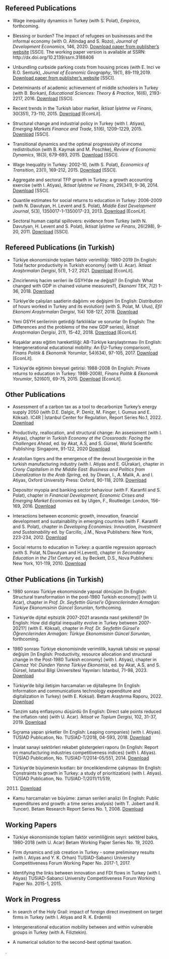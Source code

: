 

## Refereed Publications

-   Wage inequality dynamics in Turkey (with S. Polat), _Empirica_, forthcoming.

-   Blessing or burden? The impact of refugees on businesses and the informal economy
    (with O. Altindag and S. Rozo), _Journal of Development Economics_, 146, 2020.
    [Download paper from publisher's website](https://doi.org/10.1016/j.jdeveco.2020.102490)
    [SSCI]. 
    The working paper version is available at SSRN: http://dx.doi.org/10.2139/ssrn.3188406

-   Unbundling curbside parking costs from housing prices (with E. Inci
    ve R.O. Senturk), _Journal of Economic Geography_, 19(1), 89-119,2019. 
    [Download paper from publisher's website](https://doi.org/10.1093/jeg/lby003)
    [SSCI].

-   Determinants of academic achievement of middle schoolers in Turkey
    (with B. Borkan), _Educational Sciences: Theory & Practice_, 16(6),
    2193-2217, 2016. [Download](pdfs/art_academic_achievment_estp_2016.pdf)
    [SSCI].


-   Recent trends in the Turkish labor market, _İktisat İşletme ve Finans_, 30(351), 73-110, 2015. [Download](pdfs/art_recent_trends_TLM_iif_2015.pdf)
    [EconLit].

-   Structural change and industrial policy in Turkey (with I. Atiyas),
    _Emerging Markets Finance and Trade_, 51(6), 1209–1229, 2015.
    [Download](pdfs/art_str_ch-indust_pol_emft_2015.pdf)
    [SSCI].

-   Transitional dynamics and the optimal progressivity of income
    redistribution (with B. Kaymak and M. Poschke), _Review of Economic Dynamics_, 18(3), 679-693, 2015. [Download](pdfs/art_tax_RED_2015.pdf) 
    [SSCI].

-   Wage Inequality in Turkey: 2002-10, (with S. Polat), _Economics of Transition_, 23(1), 169-212, 2015. [Download](pdfs/art_wage_ineq_ecot_2015.pdf)
    [SSCI].

-   Aggregate and sectoral TFP growth in Turkey: a growth accounting
    exercise (with I. Atiyas), _İktisat İşletme ve Finans_, 29(341),
    9-36, 2014. [Download](pdfs/art_tfp_iif_2014.pdf) 
    [SSCI].

-   Quantile estimates for social returns to education in Turkey:
    2006-2009 (with N. Davutyan, H. Levent and S. Polat), _Middle East Development Journal_, 5(3), 1350017-1-1350017-23, 2013. 
    [Download](pdfs/art_quintile_medj_2013.pdf) [EconLit].

-   Sectoral human capital spillovers: evidence from Turkey (with N.
    Davutyan, H. Levent and S. Polat), _İktisat İşletme ve Finans_,
    26(298), 9-20, 2011. [Download](pdfs/art_spillover_iif_2011.pdf)
    [SSCI].

##  Refereed Publications (in Turkish)

-   Türkiye ekonomisinde toplam faktör verimliliği: 1980-2019 [In English: Total factor productivity in Turkish economy] (with U. Acar). _İktisat Araştırmaları Dergisi_, 5(1), 1-27, 2021.
    [Download](pdfs/art_tfp_jre_2021.pdf)
    [EconLit].

-   Zincirlenmiş hacim serileri ile GSYH’de ne değişti? (In English:
    What changed with GDP in chained volume measures?), _Ekonomi TEK_,  7(2) 1-36, 2018. 
    [Download](pdfs/art_yeni_seriler_ekonTEK2018.pdf)


-   Türkiye'de çalışılan saatlerin dağılımı ve değişimi (In English:
    Distribution of hours worked in Turkey and its evolution) (with
    S. Polat, M. Ulus), _Efil Ekonomi Araştırmaları Dergisi_,  1(4) 108-127, 2018. 
    [Download](pdfs/art_saatler_efil_2018.pdf)

-   Yeni GSYH serilerinin getirdiği farklılıklar ve sorunlar (In
    English: The Differences and the problems of the new GDP series),
    _İktisat Araştırmaları Dergisi_, 2(1), 15-42, 2018. 
    [Download](pdfs/art_yeni-vs-eski_gsyh_serileri_mid_2018.pdf)
    [EconLit].

-   Kuşaklar arası eğitim hareketliliği: AB-Türkiye karşılaştırması (In
    English: Intergenerational educational mobility: An EU-Turkey
    comparison), _Finans Politik & Ekonomik Yorumlar_, 54(634), 97-105, 2017. [Download](pdfs/art_educ_mobility_fpey_2017.pdf) [EconLit].

-   Türkiye'de eğitimin bireysel getirisi: 1988-2008 (In English:
    Private returns to education in Turkey: 1988-2008), _Finans Politik & Ekonomik Yorumlar_, 52(601), 69-75, 2015. [Download](pdfs/art_r2e_fpey_2015.pdf) [EconLit].

##  Other Publications

-  Assessment of a carbon tax as a tool to decarbonize Turkey’s energy supply 2050 (with  D.E. Dalgic, P. Deniz, M. Finger, I. Gumus and E. Köksal). IC4R | İstanbul Center for Regulation, Report Series No.1, 2022. [Download](pdfs/rep_carbon-tax_2022.pdf)

-  Productivity, reallocation, and structural change: An assessment (with I. Atiyas), chapter in _Turkish Economy at the Crossroads: Facing the Challenges Ahead_, ed. by Akat, A.S, and S. Gürsel, World Scientific Publishing: Singapore, 91-122, 2020 [Download](pdfs/ch_str-change_productivity_2020_prepub.pdf)


-   Anatolian tigers and the emergence of the devout bourgeoisie in the turkish manufacturing industry
    (with I. Atiyas and E. GÜrakar), chapter in _Crony Capitalism in the Middle East: Business and Politics from Liberalization to the Arab Spring_, 
    ed. by Diwan, I., A. Malik, A. and I. Atiyas, Oxford University Press: Oxford, 90-118, 2019.
[Download](pdfs/ch_tigers_2019.pdf)

-   Depositor myopia and banking sector behaviour (with F. Karanfil
    and S. Polat), chapter in _Financial Development, Economic Crises and Emerging Market Economies_ ed. by Ulgen, F., Routledge: London,
    156-169, 2016.
[Download](pdfs/ch_depositor_myopia_2018.pdf)

-   Interactions between economic growth, innovation, financial
    development and sustainability in emerging countries (with F.
    Karanfil and S. Polat), chapter in _Developing Economies: Innovation, Investment and Sustainability_ ed. by Carcillo, J.M.,
    Nova Publishers: New York, 223-234, 2012.
[Download](pdfs/ch_interactions_2018.pdf)

-   Social returns to education in Turkey: a quantile regression
    approach (with S. Polat, N.Davutyan and H.Levent), chapter in
    _Secondary Education in the 21st Century_ ed. by Beckett, D.S., Nova
    Publishers: New York, 101-119, 2010.
[Download](pdfs/ch_social_returns_2010.pdf)
    
##  Other Publications (in Turkish)

- 1980 sonrası Türkiye ekonomisinde yapısal dönüşüm [In English: Structural transformation in the post-1980 Turkish economy]] (with U. Acar), chapter in
_Prof. Dr. Seyfettin Gürsel’e Öğrencilerinden Armağan: Türkiye Ekonomisinin Güncel Sorunları_, forthcoming. 

- Türkiye’de dijital eşitsizlik 2007-2021 arasında nasıl şekillendi? [In English: How did digital inequality evolve in Turkey between 2007-2021?] (with E. Köksal), chapter in
_Prof. Dr. Seyfettin Gürsel’e Öğrencilerinden Armağan: Türkiye Ekonomisinin Güncel Sorunları_, forthcoming. 

- 1980 sonrası Türkiye ekonomisinde verimlilik, kaynak tahsisi ve yapısal değişim [In English: Productivity, resource allocation and structural change in the Post-1980 Turkish economy] (with I. Atiyas), chapter in
_Çıkmaz Yol: Dünden Yarına Türkiye Ekonomisi_, ed. by Akat, A.S, and S. Gürsel, İstanbul Bilgi Üniversitesi Yayınları: İstanbul, 71-98, 2023. 
 [Download](pdfs/ch_80sonrasi_yapisal-degisim_2023_draft.pdf)

-   Türkiye'de bilgi iletişim harcamaları ve dijitalleşme (In English: Information and communications technology expenditure and digitalization in Turkey) (with E.
    Koksal). Betam Araştırma Raporu, 2022.
    [Download](pdfs/rep_TDTE_2022.pdf)

-   Tanzim satış enflasyonu düşürdü (In English: Direct sale points reduced the inflation rate) (with U.
    Acar). _İktisat ve Toplum Dergisi_, 102, 31-37, 2019.
    [Download](pdfs/art_tanzim_itd2019.pdf)
 
-   Sıçrama yapan şirketler (In English: Leaping companies) (with I.
    Atiyas). TÜSİAD Publication, No. TUSIAD-T/2018, 04-593, 2018.
    [Download](pdfs/rep_sicrama_yapan_sirketler_2018.pdf)

-   İmalat sanayi sektörleri rekabet göstergeleri raporu (In English:
    Report on manufacturing industries competitiveness indices) (with I.
    Atiyas). TÜSİAD Publication, No. TUSIAD-T/2014-05/551, 2014.
    [Download](pdfs/rep_tusiad_sektorel_gostergeler_2014.pdf)

-   Türkiye’de büyümenin kısıtları: bir önceliklendirme çalışması (In
    English: Constraints to growth in Turkey: a study of prioritization)
    (with I. Atiyas). TÜSİAD Publication, No. TUSIAD-T/2011/11/519,
    2011. [Download](pdfs/rep_tusiad_buyumenin_kisitlari_2011.pdf)

-   Kamu harcamaları ve büyüme: zaman serileri analizi (In
    English: Public expenditures and growth: a time series analysis)
    (with T. Jobert and R. Tuncer). Betam Research Report Series No. 1, 2008. 
    [Download](pdfs/ch_kamu_harcamalari_2008.pdf)

##  Working Papers


-   Türkiye ekonomisinde toplam faktör verimliliğinin seyri: sektörel bakış, 1980-2018 (with U. Acar) Betam Working Paper Series No. 19, 2020.

-   Firm dynamics and job creation in Turkey - some preliminary results
    (with I. Atiyas and Y. K. Orhan) TUSIAD-Sabanci University
    Competitiveness Forum Working Paper No. 2017-1, 2017.

-   Identifying the links between innovation and FDI flows in Turkey
    (with I. Atiyas) TUSIAD-Sabanci University Competitiveness Forum
    Working Paper No. 2015-1, 2015.
    


##  Work in Progress

- In search of the Holy Grail: impact of foreign direct investment on target firms in Turkey (with I. Atiyas and R. K. Erdemli)

- Intergenerational education mobility between and within vulnerable
    groups in Turkey (with A. Filiztekin).

- A numerical solution to the second-best optimal taxation.

<!-- The geography of AKP votes (with A. Filiztekin) -->.

 
 


